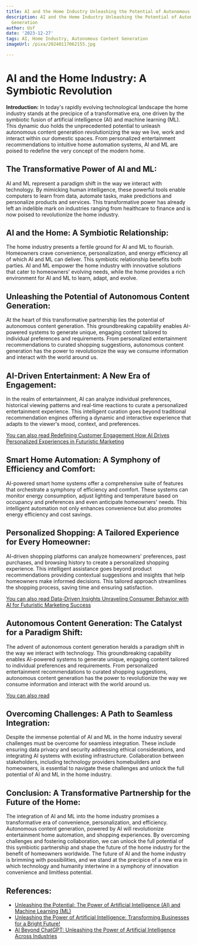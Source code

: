 ```yaml
---
title: AI and the Home Industry Unleashing the Potential of Autonomous Content Generation
description: AI and the Home Industry Unleashing the Potential of Autonomous Content
  Generation
author: Usf
date: '2023-12-27'
tags: AI, Home Industry, Autonomous Content Generation
imageUrl: /pixa/20240117062155.jpg

---
```

# AI  and the  Home Industry: A Symbiotic Revolution

**Introduction:**
In  today's rapidly  evolving technological landscape the home industry  stands  at the precipice of a transformative era, one driven by the symbiotic fusion of artificial intelligence (AI) and machine  learning (ML). This dynamic duo holds the unprecedented potential to unleash autonomous content generation revolutionizing the way we live, work and interact within  our domestic spaces. From personalized entertainment recommendations to intuitive  home automation systems, AI and  ML are poised to redefine  the very concept of the modern home.

## The Transformative Power of AI and ML:

AI and ML represent  a paradigm shift in the way we interact with technology. By  mimicking human intelligence, these powerful tools enable computers to  learn from data, automate tasks, make predictions  and personalize  products and services.  This transformative power has already left  an indelible mark on industries ranging from healthcare to finance and is now poised to revolutionize the home industry.

## AI and the Home: A Symbiotic Relationship:

The home industry presents a fertile ground  for AI and ML  to flourish. Homeowners crave convenience, personalization, and energy efficiency all of which AI  and  ML can deliver. This symbiotic relationship benefits  both parties.  AI and ML empower the home  industry with innovative solutions that cater to homeowners'  evolving needs, while the home provides a rich environment  for  AI and ML to learn, adapt,  and evolve.

## Unleashing the Potential of Autonomous Content Generation:

At the heart of this transformative partnership  lies the potential of autonomous content generation. This groundbreaking capability enables AI-powered systems to generate unique, engaging content tailored to individual preferences and requirements. From personalized entertainment  recommendations to curated shopping suggestions,  autonomous content  generation has the  power to revolutionize the way we consume information and interact with the world around us.

## AI-Driven  Entertainment: A New  Era of Engagement:

In the realm of entertainment, AI can analyze individual preferences, historical viewing patterns and real-time reactions  to curate a personalized entertainment experience. This intelligent curation goes beyond traditional recommendation engines offering a dynamic and interactive experience that adapts to the viewer's  mood, context, and preferences.

[You can also read Redefining Customer Engagement How AI Drives Personalized Experiences  in Futuristic Marketing](Redefining%20Customer%20Engagement%20How%20AI%20Drives%20Personalized%20Experiences%20in%20Futuristic%20Marketing)


## Smart Home Automation: A Symphony of Efficiency and  Comfort:

AI-powered smart home systems offer a  comprehensive suite  of features that orchestrate a symphony of efficiency and comfort. These  systems can monitor energy consumption, adjust lighting and temperature  based on occupancy and preferences  and even anticipate homeowners' needs. This intelligent automation not only enhances  convenience but also promotes energy efficiency and cost savings.

## Personalized  Shopping: A Tailored Experience  for Every Homeowner:

AI-driven shopping platforms can  analyze homeowners' preferences, past purchases, and browsing history to create a personalized shopping experience. This intelligent assistance goes  beyond product recommendations providing contextual suggestions and insights that help homeowners make informed decisions. This tailored  approach  streamlines the shopping process, saving time and ensuring satisfaction.

[You can  also read Data-Driven Insights Unraveling Consumer Behavior with AI for Futuristic  Marketing Success](Data-Driven%20Insights%20Unraveling%20Consumer%20Behavior%20with%20AI%20for%20Futuristic%20Marketing%20Success)


## Autonomous Content Generation: The Catalyst for a Paradigm Shift:

The advent of autonomous content generation heralds a paradigm shift in the way we interact with technology. This groundbreaking capability enables AI-powered  systems to generate unique, engaging  content tailored to individual preferences and requirements. From personalized entertainment recommendations to curated shopping suggestions, autonomous content generation has the power to revolutionize the way we consume information and interact with the world around  us.

[You can also read ]()


## Overcoming Challenges: A Path to Seamless Integration:

Despite the immense potential of AI and ML  in the  home industry several challenges must be overcome for seamless integration. These include ensuring data privacy and  security addressing ethical considerations, and integrating AI systems  with existing infrastructure. Collaboration between stakeholders, including  technology providers homebuilders  and homeowners, is essential to navigate these challenges and unlock the full potential of AI and ML in the home industry.

## Conclusion: A Transformative Partnership for the Future of the Home:

The integration of AI and ML into the home industry promises a transformative era of convenience, personalization, and efficiency. Autonomous content  generation,  powered by  AI will revolutionize entertainment home automation, and shopping experiences. By overcoming challenges and  fostering  collaboration, we can unlock the full potential of this symbiotic partnership and shape the future of the home  industry for  the benefit of homeowners worldwide. The future of AI and the home industry  is brimming with possibilities, and we stand at the precipice of a new era  in which technology and humanity intertwine in a symphony of innovation convenience and limitless  potential.

## References:
- [Unleashing the Potential: The Power of Artificial Intelligence (AI) and Machine Learning (ML)](https://medium.com/@mixoum777/unleashing-the-potential-the-power-of-artificial-intelligence-ai-and-machine-learning-ml-e7dcd2a401af)
- [Unleashing the Power of Artificial Intelligence: Transforming Businesses for a Bright Future!](https://www.linkedin.com/pulse/unleashing-power-artificial-intelligence-transforming)
- [AI Beyond ChatGPT: Unleashing the Power of Artificial Intelligence Across Industries](https://www.waverton.co.uk/insights/ai-beyond-chatgpt-unleashing-the-power-of-artificial-intelligence-across-industries)
